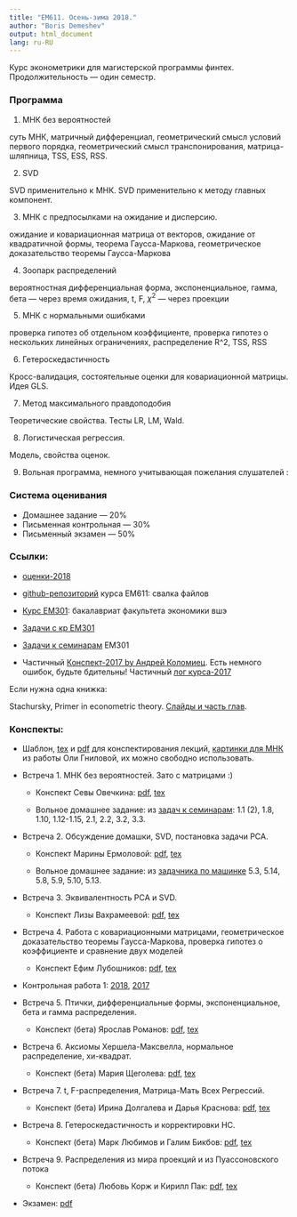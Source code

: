 ```yaml
---
title: "EM611. Осень-зима 2018."
author: "Boris Demeshev"
output: html_document
lang: ru-RU
---
```



Курс эконометрики для магистерской программы финтех. Продолжительность — один семестр.

### Программа

1. МНК без вероятностей

  суть МНК, матричный дифференциал, геометрический смысл условий первого порядка,
  геометрический смысл транспонирования, матрица-шляпница, TSS, ESS, RSS.

2. SVD

  SVD применительно к МНК. SVD применительно к методу главных компонент.

3. МНК с предпосылками на ожидание и дисперсию.

  ожидание и ковариационная матрица от векторов, ожидание от квадратичной формы,
  теорема Гаусса-Маркова, геометрическое доказательство теоремы Гаусса-Маркова

4. Зоопарк распределений

  вероятностная дифференциальная форма, экспоненциальное, гамма, бета — через время ожидания,
  t, F, $\chi^2$ — через проекции

5. МНК с нормальными ошибками

  проверка гипотез об отдельном коэффициенте, проверка гипотез о нескольких линейных ограничениях,
  распределение R^2, TSS, RSS

6. Гетероскедастичность

  Кросс-валидация, состоятельные оценки для ковариационной матрицы. Идея GLS.

7. Метод максимального правдоподобия

  Теоретические свойства. Тесты LR, LM, Wald.

8. Логистическая регрессия.

  Модель, свойства оценок.

9. Вольная программа, немного учитывающая пожелания слушателей :


### Система оценивания

* Домашнее задание — 20%
* Письменная контрольная — 30%
* Письменный экзамен — 50%

### Ссылки:

* [оценки-2018](https://docs.google.com/spreadsheets/d/1Da3y6Tq-GEtGftxtjGG-iQ77-mtY4W9HfN8Wewqxv7U/edit?usp=sharing)

* [github-репозиторий](https://github.com/bdemeshev/em611) курса EM611: свалка файлов
* [Курс EM301](http://bdemeshev.github.io/em301/): бакалавриат факультета экономики вшэ
* [Задачи с кр EM301](https://github.com/bdemeshev/metrics_hse_exams/raw/master/metrics_hse_exams.pdf)
* [Задачи к семинарам](https://github.com/bdemeshev/metrics_pro/raw/master/metrics_pro.pdf) EM301
* Частичный [Конспект-2017 by Андрей Коломиец](https://github.com/bdemeshev/em611/raw/master/2017/metrics_ak.docx). Есть немного ошибок, будьте бдительны! Частичный [лог курса-2017](https://bdemeshev.github.io/em611/index_2017_2018.html)


Если нужна одна книжка:

Stachursky, Primer in econometric theory. [Слайды и часть глав](http://johnstachurski.net/emet.html).


### Конспекты:

* Шаблон, [tex](https://github.com/bdemeshev/em611/blob/master/2017/note_template/note_template.tex) и [pdf](https://github.com/bdemeshev/em611/raw/master/2017/note_template/note_template.pdf) для конспектирования лекций, [картинки для МНК](https://github.com/olyagnilova/gauss-markov-pythagoras) из работы Оли Гниловой, их можно свободно использовать.

* Встреча 1. МНК без вероятностей. Зато с матрицами :)

    - Конспект Севы Овечкина: [pdf](https://github.com/bdemeshev/em611/raw/master/2018/notes/seminar_01.pdf), [tex](https://github.com/bdemeshev/em611/raw/master/2018/notes/seminar_01.tex)

    - Вольное домашнее задание: из [задач к семинарам](https://github.com/bdemeshev/metrics_pro/raw/master/metrics_pro.pdf): 1.1 (2), 1.8, 1.10, 1.12-1.15, 2.1, 2.2, 3.2, 3.3.

* Встреча 2. Обсуждение домашки, SVD, постановка задачи PCA.

    - Конспект Марины Ермоловой: [pdf](https://github.com/bdemeshev/em611/raw/master/2018/notes/seminar_02.pdf), [tex](https://github.com/bdemeshev/em611/raw/master/2018/notes/seminar_02.tex)

    - Вольное домашнее задание: из [задачника по машинке](https://github.com/bdemeshev/mlearn_pro/raw/master/mlearn_pro.pdf)  5.3, 5.14, 5.8, 5.9, 5.10, 5.13.

* Встреча 3. Эквивалентность PCA и SVD.

    - Конспект Лизы Вахрамеевой: [pdf](https://github.com/bdemeshev/em611/raw/master/2018/notes/seminar_03.pdf), [tex](https://github.com/bdemeshev/em611/raw/master/2018/notes/seminar_03.tex)

* Встреча 4. Работа с ковариационными матрицами, геометрическое доказательство теоремы Гаусса-Маркова, проверка гипотез о коэффициенте и сравнение двух моделей

    - Конспект Ефим Лубошников: [pdf](https://github.com/bdemeshev/em611/raw/master/2018/notes/seminar_04.pdf), [tex](https://github.com/bdemeshev/em611/raw/master/2018/notes/seminar_04.tex)
    
* Контрольная работа 1: [2018](https://github.com/bdemeshev/em611/raw/master/2018/kr_01/kr_01.pdf), [2017](https://github.com/bdemeshev/em611/raw/master/2017/kr_01/kr_01.pdf)


* Встреча 5. Птички, дифференциальные формы, экспоненциальное, бета и гамма распределения.

    - Конспект (бета) Ярослав Романов: [pdf](https://github.com/bdemeshev/em611/raw/master/2018/notes/seminar_05.pdf), [tex](https://github.com/bdemeshev/em611/raw/master/2018/notes/seminar_05.tex)

* Встреча 6. Аксиомы Хершела-Максвелла, нормальное распределение, хи-квадрат.

    - Конспект (бета) Мария Щеголева: [pdf](https://github.com/bdemeshev/em611/raw/master/2018/notes/seminar_06.pdf), [tex](https://github.com/bdemeshev/em611/raw/master/2018/notes/seminar_06.tex)


* Встреча 7. t, F-распределения, Матрица-Мать Всех Регрессий.

    - Конспект (бета) Ирина Долгалева и Дарья Краснова: [pdf](https://github.com/bdemeshev/em611/raw/master/2018/notes/seminar_07.pdf), [tex](https://github.com/bdemeshev/em611/raw/master/2018/notes/seminar_07.tex)

* Встреча 8. Гетероскедастичность и корректировки HC.

    - Конспект (бета) Марк Любимов и Галим Бикбов:
[pdf](https://github.com/bdemeshev/em611/raw/master/2018/notes/seminar_08.pdf), [tex](https://github.com/bdemeshev/em611/raw/master/2018/notes/seminar_08.tex)

* Встреча 9. Распределения из мира проекций и из Пуассоновского потока

    - Конспект (бета) Любовь Корж и Кирилл Пак:
[pdf](https://github.com/bdemeshev/em611/raw/master/2018/notes/seminar_09.pdf), [tex](https://github.com/bdemeshev/em611/raw/master/2018/notes/seminar_09.tex)

<!--
* Встреча 10. ML

    - Конспект (бета) 
[pdf](https://github.com/bdemeshev/em611/raw/master/2018/notes/seminar_10.pdf), [tex](https://github.com/bdemeshev/em611/raw/master/2018/notes/seminar_10.tex)
-->

* Экзамен: [pdf](https://github.com/bdemeshev/em611/raw/master/2018/exam/exam_18.pdf) 

